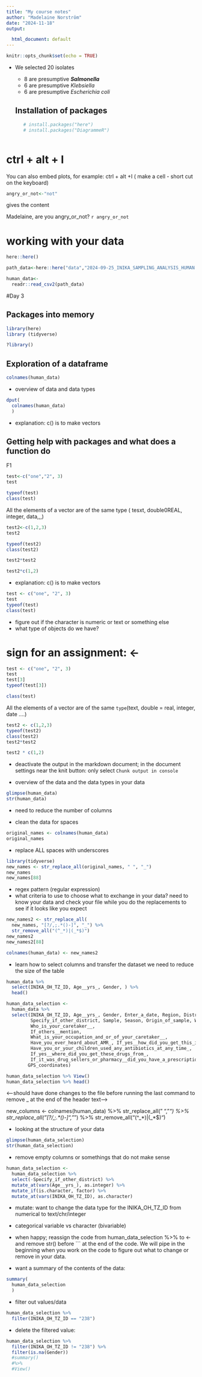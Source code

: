```yaml
---
title: "My course notes"
author: "Madelaine Norström"
date: "2024-11-18"
output:

  html_document: default
---
```


```r
knitr::opts_chunk$set(echo = TRUE)
```

-   We selected 20 isolates

    -   8 are presumptive ***Salmonella***
    -   6 are presumptive *Klebsiella*
    -   6 are presumptive *Escherichia coli*

    ## Installation of packages

    ```r

   # install.packages("here")
   # install.packages("DiagrammeR")
      


    ```

# ctrl + alt + I 


You can also embed plots, for example:
ctrl + alt +I ( make a cell - short cut on the keyboard)

```r
angry_or_not<-"not"
```
gives  the content 

Madelaine, are you angry_or_not? `r angry_or_not`

# working with your data

```r
here::here()

```

```r
path_data<-here::here("data","2024-09-25_INIKA_SAMPLING_ANALYSIS_HUMAN.csv")
```

```r
human_data<-
  readr::read_csv2(path_data)

```
#Day 3


## Packages into memory
```r
library(here)
library (tidyverse)
```


```r
?library()
```

## Exploration of a dataframe 
```r

colnames(human_data)
```
- overview of data and data types
```r
dput(
  colnames(human_data)
  )
```
- explanation: c() is to make vectors

## Getting help with packages and what does a function do

F1

```r
test<-c("one","2", 3)
test

typeof(test)
class(test)


```
All the elements of a vector are of the same type ( tesxt, double0REAL, integer, data,,,) 


```r
test2<-c(1,2,3)
test2

typeof(test2)
class(test2)


```
```r
test2*test2
```
```r
test2*c(1,2)

```

- explanation: c() is to make vectors

```r
test <- c("one", "2", 3)
test
typeof(test)
class(test)
```
- figure out if the character is numeric or text or something else
- what type of objects do we have?

# sign for an assignment: <-

```r
test <- c("one", "2", 3)
test
test[3]
typeof(test[3])

class(test)
```
All the elements of a vector are of the same `type`(text, double = real, integer, date ....)

```r
test2 <- c(1,2,3)
typeof(test2)
class(test2)
test2*test2
```

```r
test2 * c(1,2)
```

- deactivate the output in the markdown document; in the document settings near the knit button: only select `Chunk output in console`

- overview of the data and the data types in your data

```r
glimpse(human_data)
str(human_data)
```

- need to reduce the number of columns

- clean the data for spaces

```r
original_names <- colnames(human_data)
original_names
```

- replace ALL spaces with underscores

```r
library(tidyverse)
new_names <- str_replace_all(original_names, " ", "_")
new_names
new_names[88]
```
- regex pattern (regular expression)
- what criteria to use to choose what to exchange in your data? need to know your data and check your file while you do the replacements to see if it looks like you expect

```r
new_names2 <- str_replace_all(
  new_names, "[?/,;.*()-]", "_") %>% 
  str_remove_all("(^_*)|(_*$)")
new_names2
new_names2[88]
```

```r
colnames(human_data) <- new_names2
```

- learn how to select columns and transfer the dataset we need to reduce the size of the table

```r
human_data %>% 
  select(INIKA_OH_TZ_ID, Age__yrs_, Gender, ) %>% 
  head()
```


```r
human_data_selection <- 
  human_data %>% 
  select(INIKA_OH_TZ_ID, Age__yrs_, Gender, Enter_a_date, Region, District, 
         Specify_if_other_district, Sample, Season, Origin_of_sample, Which_class_grade_are_you__, 
         Who_is_your_caretaker__, 
         If_others__mention, 
         What_is_your_occupation_and_or_of_your_caretaker__, 
         Have_you_ever_heard_about_AMR_, If_yes__how_did_you_get_this_information_, 
         Have_you_or_your_children_used_any_antibiotics_at_any_time_, 
         If_yes__where_did_you_get_these_drugs_from_,
         If_it_was_drug_sellers_or_pharmacy__did_you_have_a_prescription_from_the_doctor_prescriber_,
        GPS_coordinates) 

human_data_selection %>% View()
human_data_selection %>% head()
```

<--should have done changes to the file before running the last command to remove _ at the end of the header text-->

new_columns <- 
  colnames(human_data) %>%
  str_replace_all(" ", "_") %>%
  str_replace_all( "[?/,;.*()-]", "_") %>%
  str_remove_all("(^_*)|(_*$)")


- looking at the structure of your data

```r
glimpse(human_data_selection)
str(human_data_selection)
```

- remove empty columns or somethings that do not make sense

```r
human_data_selection <- 
  human_data_selection %>% 
  select(-Specify_if_other_district) %>% 
  mutate_at(vars(Age__yrs_), as.integer) %>% 
  mutate_if(is.character, factor) %>% 
  mutate_at(vars(INIKA_OH_TZ_ID), as.character)
```

- mutate: want to change the data type for the INIKA_OH_TZ_ID from numerical to text/chr/integer
- categorical variable vs character (bivariable)
- when happy; reassign the code from human_data_selection %>% to <- and remove str() before ``` at the end of the code. We will pipe in the beginning when you work on the code to figure out what to change or remove in your data. 

- want a summary of the contents of the data:

```r
summary(
  human_data_selection
  )
```

- filter out values/data

```r
human_data_selection %>% 
  filter(INIKA_OH_TZ_ID == "238")
```

- delete the filtered value: 

```r
human_data_selection %>% 
  filter(INIKA_OH_TZ_ID != "238") %>% 
  filter(is.na(Gender))
  #summary() 
  #%>% 
  #View()
```









